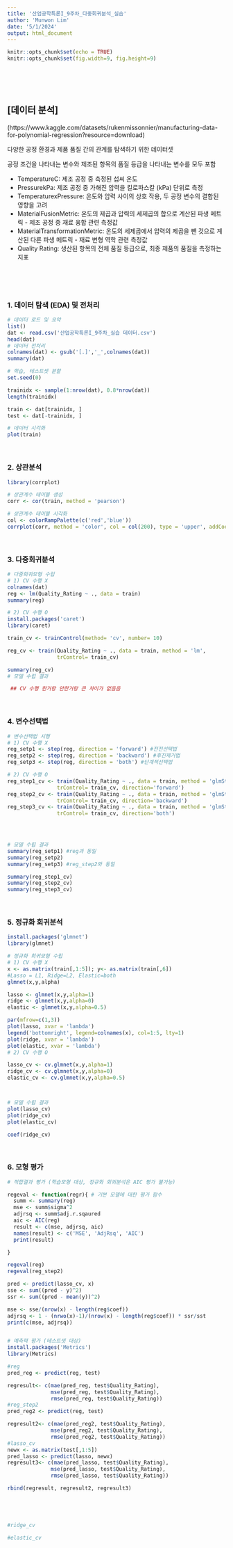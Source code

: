 ```yaml
---
title: '산업공학특론I_9주차_다중회귀분석_실습'
author: 'Munwon Lim'
date: '5/1/2024'
output: html_document
---
```


```r
knitr::opts_chunk$set(echo = TRUE)
knitr::opts_chunk$set(fig.width=9, fig.height=9)
```

<br>
<br>
<br>



## [데이터 분석]

(https://www.kaggle.com/datasets/rukenmissonnier/manufacturing-data-for-polynomial-regression?resource=download)

다양한 공정 환경과 제품 품질 간의 관계를 탐색하기 위한 데이터셋

공정 조건을 나타내는 변수와 제조된 항목의 품질 등급을 나타내는 변수를 모두 포함

* TemperatureC: 제조 공정 중 측정된 섭씨 온도
* PressurekPa: 제조 공정 중 가해진 압력을 킬로파스칼 (kPa) 단위로 측정
* TemperaturexPressure: 온도와 압력 사이의 상호 작용, 두 공정 변수의 결합된 영향을 고려
* MaterialFusionMetric: 온도의 제곱과 압력의 세제곱의 합으로 계산된 파생 메트릭 - 제조 공정 중 재료 융합 관련 측정값
* MaterialTransformationMetric: 온도의 세제곱에서 압력의 제곱을 뺀 것으로 계산된 다른 파생 메트릭 - 재료 변형 역학 관련 측정값
* Quality Rating: 생산된 항목의 전체 품질 등급으로, 최종 제품의 품질을 측정하는 지표

<br>
<br>
<br>

### 1. 데이터 탐색 (EDA) 및 전처리
```r

# 데이터 로드 및 요약
list()
dat <- read.csv('산업공학특론I_9주차_실습 데이터.csv')
head(dat)
# 데이터 전처리
colnames(dat) <- gsub('[.]','_',colnames(dat))
summary(dat)

# 학습, 테스트셋 분할
set.seed(0)

trainidx <- sample(1:nrow(dat), 0.8*nrow(dat))
length(trainidx)

train <- dat[trainidx, ]
test <- dat[-trainidx, ]

# 데이터 시각화
plot(train)

```

<br>

### 2. 상관분석
```r

library(corrplot)

# 상관계수 테이블 생성
corr <- cor(train, method = 'pearson')

# 상관계수 테이블 시각화
col <- colorRampPalette(c('red','blue'))
corrplot(corr, method = 'color', col = col(200), type = 'upper', addCoef.col = 'black')

```

<br>

### 3. 다중회귀분석

```r

# 다중회귀모형 수립
# 1) CV 수행 X
colnames(dat)
reg <- lm(Quality_Rating ~ ., data = train)
summary(reg)

# 2) CV 수행 O
install.packages('caret')
library(caret)

train_cv <- trainControl(method= 'cv', number= 10)

reg_cv <- train(Quality_Rating ~ ., data = train, method = 'lm',
                trControl= train_cv)

summary(reg_cv)
# 모델 수립 결과

 ## CV 수행 한거랑 안한거랑 큰 차이가 없음음

```


<br>

### 4. 변수선택법

```r

# 변수선택법 시행
# 1) CV 수행 X
reg_setp1 <- step(reg, direction = 'forward') #전전선택법
reg_setp2 <- step(reg, direction = 'backward') #후진제거법
reg_setp3 <- step(reg, direction = 'both') #단계적선택법

# 2) CV 수행 O
reg_step1_cv <- train(Quality_Rating ~ ., data = train, method = 'glmStepAIC',
                trControl= train_cv, direction='forward')
reg_step2_cv <- train(Quality_Rating ~ ., data = train, method = 'glmStepAIC',
                trControl= train_cv, direction='backward')
reg_step3_cv <- train(Quality_Rating ~ ., data = train, method = 'glmStepAIC',
                trControl= train_cv, direction='both')
                



# 모델 수립 결과
summary(reg_setp1) #reg과 동일
summary(reg_setp2) 
summary(reg_setp3) #reg_step2와 동일

summary(reg_step1_cv) 
summary(reg_step2_cv) 
summary(reg_step3_cv)
```


<br>

### 5. 정규화 회귀분석

```r
install.packages('glmnet')
library(glmnet)

# 정규화 회귀모형 수립
# 1) CV 수행 X
x <- as.matrix(train[,1:5]); y<- as.matrix(train[,6])
#Lasso = L1, Ridge=L2, Elastic=both
glmnet(x,y,alpha)

lasso <- glmnet(x,y,alpha=1)
ridge <- glmnet(x,y,alpha=0)
elastic <- glmnet(x,y,alpha=0.5)

par(mfrow=c(1,3))
plot(lasso, xvar = 'lambda')
legend('bottomright', legend=colnames(x), col=1:5, lty=1)
plot(ridge, xvar = 'lambda')
plot(elastic, xvar = 'lambda')
# 2) CV 수행 O

lasso_cv <- cv.glmnet(x,y,alpha=1)
ridge_cv <- cv.glmnet(x,y,alpha=0)
elastic_cv <- cv.glmnet(x,y,alpha=0.5)



# 모델 수립 결과
plot(lasso_cv)
plot(ridge_cv)
plot(elastic_cv)

coef(ridge_cv)
```

<br>

### 6. 모형 평가 

```r

# 적합결과 평가 (학습모형 대상, 정규화 회귀분석은 AIC 평가 불가능)

regeval <- function(regr){ # 기본 모델에 대한 평가 함수
  summ <- summary(reg)
  mse <- summ$sigma^2
  adjrsq <- summ$adj.r.sqaured
  aic <- AIC(reg)
  result <- c(mse, adjrsq, aic)
  names(result) <- c('MSE', 'AdjRsq', 'AIC')
  print(result)

}

regeval(reg)
regeval(reg_step2)

pred <- predict(lasso_cv, x)
sse <- sum((pred - y)^2)
ssr <- sum((pred - mean(y))^2)

mse <- sse/(nrow(x) - length(reg$coef))
adjrsq <- 1 - (nrwo(x)-1)/(nrow(x) - length(reg$coef)) * ssr/sst
print(c(mse, adjrsq))


# 예측력 평가 (테스트셋 대상)
install.packages('Metrics')
library(Metrics)

#reg
pred_reg <- predict(reg, test)

regresult<- c(mae(pred_reg, test$Quality_Rating),
              mse(pred_reg, test$Quality_Rating),
              rmse(pred_reg, test$Quality_Rating))
#reg_step2
pred_reg2 <- predict(reg, test)

regresult2<- c(mae(pred_reg2, test$Quality_Rating),
              mse(pred_reg2, test$Quality_Rating),
              rmse(pred_reg2, test$Quality_Rating))
#lasso_cv
newx <- as.matrix(test[,1:5])
pred_lasso <- predict(lasso, newx)
regresult3<- c(mae(pred_lasso, test$Quality_Rating),
              mse(pred_lasso, test$Quality_Rating),
              rmse(pred_lasso, test$Quality_Rating))

rbind(regresult, regresult2, regresult3)





#ridge_cv

#elastic_cv

```
